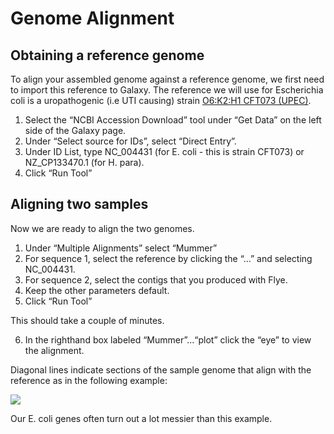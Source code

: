 # Genome Alignment {#align}

## Obtaining a reference genome

To align your assembled genome against a reference genome, we first need to import this reference to Galaxy. The reference we will use for Escherichia coli is a uropathogenic (i.e UTI causing) strain [O6:K2:H1 CFT073 (UPEC)](https://www.genome.jp/kegg-bin/show_organism?org=ecc). 

1. Select the “NCBI Accession Download” tool under “Get Data” on the left side of the Galaxy page. 
2. Under “Select source for IDs”, select “Direct Entry”.
3. Under ID List, type NC_004431 (for E. coli - this is strain CFT073) or NZ_CP133470.1	(for H. para).
4. Click "Run Tool"

## Aligning two samples 

Now we are ready to align the two genomes. 

1. Under "Multiple Alignments" select "Mummer"
2. For sequence 1, select the reference by clicking the "..." and selecting NC_004431.
3. For sequence 2, select the contigs that you produced with Flye. 
4. Keep the other parameters default.
5. Click "Run Tool"

This should take a couple of minutes.

6. In the righthand box labeled "Mummer"..."plot" click the "eye" to view the alignment.

Diagonal lines indicate sections of the sample genome that align with the reference as in the following example:

![](https://mummer4.github.io/tutorial/img/dotplot.gif)

Our E. coli genes often turn out a lot messier than this example.